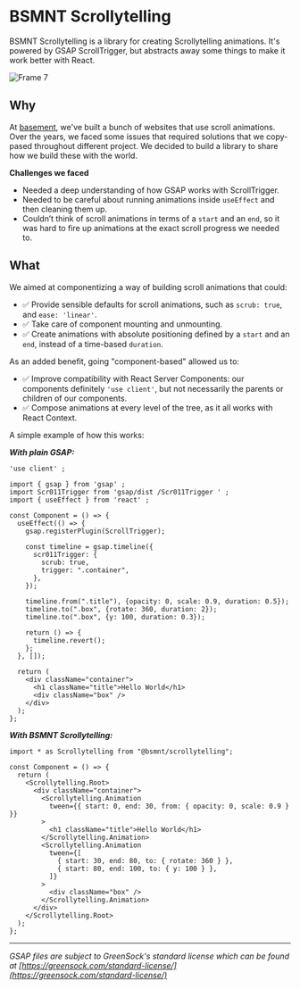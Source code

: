 # BSMNT Scrollytelling

BSMNT Scrollytelling is a library for creating Scrollytelling animations. It's powered by GSAP ScrollTrigger, but abstracts away some things to make it work better with React.

![Frame 7](https://user-images.githubusercontent.com/40034115/233121992-12eb2448-4f62-4cba-b9a3-c0d3e9233aa7.jpg)

## Why

At [basement](https://basement.studio/), we've built a bunch of websites that use scroll animations. Over the years, we faced some issues that required solutions that we copy-pased throughout different project. We decided to build a library to share how we build these with the world.

**Challenges we faced**

- Needed a deep understanding of how GSAP works with ScrollTrigger.
- Needed to be careful about running animations inside `useEffect` and then cleaning them up.
- Couldn’t think of scroll animations in terms of a `start` and an `end`, so it was hard to fire up animations at the exact scroll progress we needed to.

## What

We aimed at componentizing a way of building scroll animations that could:

- ✅ Provide sensible defaults for scroll animations, such as `scrub: true`, and `ease: 'linear'`.
- ✅ Take care of component mounting and unmounting.
- ✅ Create animations with absolute positioning defined by a `start` and an `end`, instead of a time-based `duration`.

As an added benefit, going "component-based" allowed us to:

- ✅ Improve compatibility with React Server Components: our components definitely `'use client'`, but not necessarily the parents or children of our components.
- ✅ Compose animations at every level of the tree, as it all works with React Context.

A simple example of how this works:

**_With plain GSAP:_**

```tsx
'use client' ;

import { gsap } from 'gsap' ;
import Scr011Trigger from 'gsap/dist /Scr011Trigger ' ;
import { useEffect } from 'react' ;

const Component = () => {
  useEffect(() => {
    gsap.registerPlugin(ScrollTrigger);

    const timeline = gsap.timeline({
      scr011Trigger: {
        scrub: true,
        trigger: ".container",
      },
    });

    timeline.from(".title"), {opacity: 0, scale: 0.9, duration: 0.5});
    timeline.to(".box", {rotate: 360, duration: 2});
    timeline.to(".box", {y: 100, duration: 0.3});

    return () => {
      timeline.revert();
    };
  }, []);

  return (
    <div className="container">
      <h1 className="title">Hello World</h1>
      <div className="box" />
    </div>
  );
};
```

**_With BSMNT Scrollytelling:_**

```tsx copy
import * as Scrollytelling from "@bsmnt/scrollytelling";

const Component = () => {
  return (
    <Scrollytelling.Root>
      <div className="container">
        <Scrollytelling.Animation
          tween={{ start: 0, end: 30, from: { opacity: 0, scale: 0.9 } }}
        >
          <h1 className="title">Hello World</h1>
        </Scrollytelling.Animation>
        <Scrollytelling.Animation
          tween={[
            { start: 30, end: 80, to: { rotate: 360 } },
            { start: 80, end: 100, to: { y: 100 } },
          ]}
        >
          <div className="box" />
        </Scrollytelling.Animation>
      </div>
    </Scrollytelling.Root>
  );
};
```

---

_GSAP files are subject to GreenSock's standard license which can be found at [https://greensock.com/standard-license/](https://greensock.com/standard-license/)_

```

```
